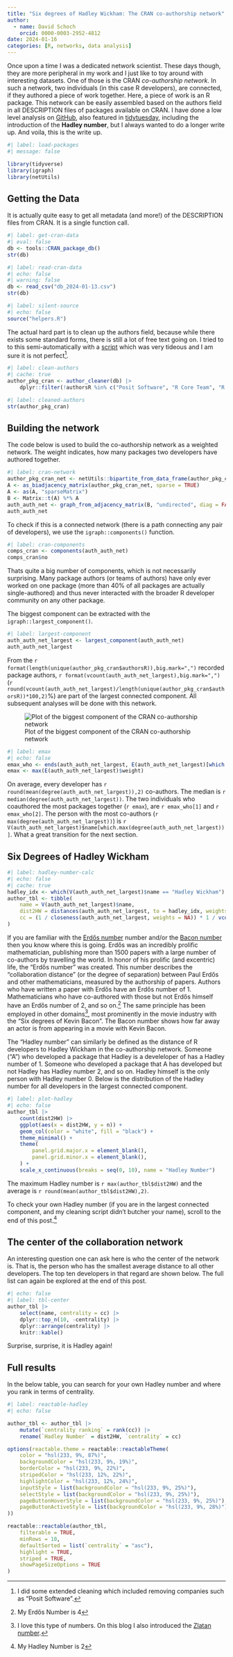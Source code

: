 ```yaml
---
title: "Six degrees of Hadley Wickham: The CRAN co-authorship network"
author:
  - name: David Schoch
    orcid: 0000-0003-2952-4812
date: 2024-01-16
categories: [R, networks, data analysis]
---
```


Once upon a time I was a dedicated network scientist. These days though, they are more peripheral in my work and I just like to toy around with interesting datasets. One of those is the CRAN *co-authorship network*. 
In such a network, two individuals (in this case R developers), are connected, if they authored a piece of work together. Here, a piece of work is an R package. This network can be easily assembled based on the authors field in all DESCRIPTION files of packages available on CRAN. I have done a low level analysis on [GitHub](https://github.com/schochastics/CRAN_collaboration), also featured in
[tidytuesday](https://github.com/rfordatascience/tidytuesday/tree/master/data/2023/2023-09-19), including the introduction of the **Hadley number**, but I always wanted to do a longer write up. And voila, this is the write up.

```r
#| label: load-packages
#| message: false

library(tidyverse)
library(igraph)
library(netUtils)
```

## Getting the Data

It is actually quite easy to get all metadata (and more!) of the DESCRIPTION files from CRAN. It is a single function call. 
```r
#| label: get-cran-data
#| eval: false
db <- tools::CRAN_package_db()
str(db)
```


```r
#| label: read-cran-data
#| echo: false
#| warning: false
db <- read_csv("db_2024-01-13.csv")
str(db)
```

```r
#| label: silent-source
#| echo: false
source("helpers.R")
```

The actual hard part is to clean up the authors field, because while there exists some standard forms, there is still a lot of free text going on. I tried to to this semi-automatically with a [script](https://github.com/schochastics/CRAN_collaboration/blob/main/Rscripts/helpers.R) which was very tideous and I am sure it is not perfect[^clean].

```r
#| label: clean-authors
#| cache: true
author_pkg_cran <- author_cleaner(db) |>
    dplyr::filter(!authorsR %in% c("Posit Software", "R Core Team", "R Foundation", "Rstudio", "Company"))
```

```r
#| label: cleaned-authors
str(author_pkg_cran)
```

## Building the network

The code below is used to build the co-authorship network as a weighted network. The weight indicates, how many packages two developers have authored together.

```r
#| label: cran-network
author_pkg_cran_net <- netUtils::bipartite_from_data_frame(author_pkg_cran, "authorsR", "Package")
A <- as_biadjacency_matrix(author_pkg_cran_net, sparse = TRUE)
A <- as(A, "sparseMatrix")
B <- Matrix::t(A) %*% A
auth_auth_net <- graph_from_adjacency_matrix(B, "undirected", diag = FALSE, weighted = TRUE)
auth_auth_net
```

To check if this is a connected network (there is a path connecting any pair of developers), we use the `igraph::components()` function.

```r
#| label: cran-components
comps_cran <- components(auth_auth_net)
comps_cran$no
```

Thats quite a big number of components, which is not necessarily surprising. Many package authors (or teams of authors) have only ever worked on one package (more than 40% of all packages are actually single-authored) and thus never interacted with the broader R developer community on any other package. 

The biggest component can be extracted with the `igraph::largest_component()`.

```r
#| label: largest-component
auth_auth_net_largest <- largest_component(auth_auth_net)
auth_auth_net_largest
```

From the `r format(length(unique(author_pkg_cran$authorsR)),big.mark=",")` recorded package authors, `r format(vcount(auth_auth_net_largest),big.mark=",")` (`r round(vcount(auth_auth_net_largest)/length(unique(author_pkg_cran$authorsR))*100,2)`%) are part of the largest connected component. All subsequent analyses will be done with this network.

![Plot of the biggest component of the CRAN co-authorship network](https://github.com/schochastics/CRAN_collaboration/raw/main/figures/network.png)

```r
#| label: emax
#| echo: false
emax_who <- ends(auth_auth_net_largest, E(auth_auth_net_largest)[which.max(E(auth_auth_net_largest)$weight)])[1, ]
emax <- max(E(auth_auth_net_largest)$weight)
```

On average, every developer has `r round(mean(degree(auth_auth_net_largest)),2)` co-authors. The median is `r median(degree(auth_auth_net_largest))`. 
The two individuals who coauthored the most packages together (`r emax`), are `r emax_who[1]` and `r emax_who[2]`. The person with the most co-authors (`r max(degree(auth_auth_net_largest))`) is `r V(auth_auth_net_largest)$name[which.max(degree(auth_auth_net_largest))]`. What a great transition for the next section.

## Six Degrees of Hadley Wickham

```r
#| label: hadley-number-calc
#| echo: false
#| cache: true
hadley_idx <- which(V(auth_auth_net_largest)$name == "Hadley Wickham")
author_tbl <- tibble(
    name = V(auth_auth_net_largest)$name,
    dist2HW = distances(auth_auth_net_largest, to = hadley_idx, weights = NA),
    cc = (1 / closeness(auth_auth_net_largest, weights = NA)) * 1 / vcount(auth_auth_net_largest)
)

```

If you are familiar with the [Erdős
number](https://en.wikipedia.org/wiki/Erd%C5%91s_number) number and/or
the [Bacon
number](https://en.wikipedia.org/wiki/Six_Degrees_of_Kevin_Bacon#Bacon_numbers)
then you know where this is going. Erdős was an incredibly prolific mathematician, publishing more than 1500 papers with a large number of co-authors by travelling the world.
In honor of his prolific (and excentric) life, the "Erdős number" was created.
This number describes the "collaboration distance" (or the degree of separation) between Paul Erdős and other mathematicians, measured by the authorship of papers. Authors who have written a paper with Erdős have an Erdős number of 1. Mathematicians who have co-authored with those
but not Erdős himself have an Erdős number of 2, and so on.[^1]
The same principle has been employed in other domains[^2], most prominently in the movie industry with the "Six degrees of Kevin Bacon". The Bacon number shows how far away an actor is from appearing in a movie with Kevin Bacon.

The "Hadley number" can similarly be defined as the distance of R developers to Hadley Wickham in the co-authorship network.
Someone (“A”) who developed a package that Hadley is a develeloper of
has a Hadley number of 1. Someone who developed a package that A
has developed but not Hadley has Hadley number 2, and so on. Hadley
himself is the only person with Hadley number 0. Below is the distribution of the Hadley number for all developers in the largest connected component. 

```r
#| label: plot-hadley
#| echo: false
author_tbl |>
    count(dist2HW) |>
    ggplot(aes(x = dist2HW, y = n)) +
    geom_col(color = "white", fill = "black") +
    theme_minimal() +
    theme(
        panel.grid.major.x = element_blank(),
        panel.grid.minor.x = element_blank(),
    ) +
    scale_x_continuous(breaks = seq(0, 10), name = "Hadley Number")
```

The maximum Hadley number is `r max(author_tbl$dist2HW)` and the average is `r round(mean(author_tbl$dist2HW),2)`.

To check your own Hadley number (if you are in the largest connected component, and my cleaning script didn't butcher your name), scroll to the end of this post.[^3]

## The center of the collaboration network

An interesting question one can ask here is who the center of the network is. That is, the person who has the smallest average distance to all other developers. The top ten developers in that regard are shown below. The full list can again be explored at the end of this post.

```r
#| echo: false
#| label: tbl-center
author_tbl |>
    select(name, centrality = cc) |>
    dplyr::top_n(10, -centrality) |>
    dplyr::arrange(centrality) |>
    knitr::kable()
```

Surprise, surprise, it is Hadley again!

## Full results

In the below table, you can search for your own Hadley number and where you rank in terms of centrality. 

```r
#| label: reactable-hadley
#| echo: false

author_tbl <- author_tbl |>
    mutate(`centrality ranking` = rank(cc)) |>
    rename(`Hadley Number` = dist2HW, `centrality` = cc)

options(reactable.theme = reactable::reactableTheme(
    color = "hsl(233, 9%, 87%)",
    backgroundColor = "hsl(233, 9%, 19%)",
    borderColor = "hsl(233, 9%, 22%)",
    stripedColor = "hsl(233, 12%, 22%)",
    highlightColor = "hsl(233, 12%, 24%)",
    inputStyle = list(backgroundColor = "hsl(233, 9%, 25%)"),
    selectStyle = list(backgroundColor = "hsl(233, 9%, 25%)"),
    pageButtonHoverStyle = list(backgroundColor = "hsl(233, 9%, 25%)"),
    pageButtonActiveStyle = list(backgroundColor = "hsl(233, 9%, 28%)")
))

reactable::reactable(author_tbl,
    filterable = TRUE,
    minRows = 10,
    defaultSorted = list(`centrality` = "asc"),
    highlight = TRUE,
    striped = TRUE,
    showPageSizeOptions = TRUE
)
```

[^clean]: I did some extended cleaning which included removing companies such as "Posit Software".
[^1]: My Erdős Number is 4
[^2]: I love this type of numbers. On this blog I also introduced the [Zlatan number](http://blog.schochastics.net/posts/2018-09-28_six-degrees-of-zlatan-ibrahimovic/). 
[^3]: My Hadley Number is 2